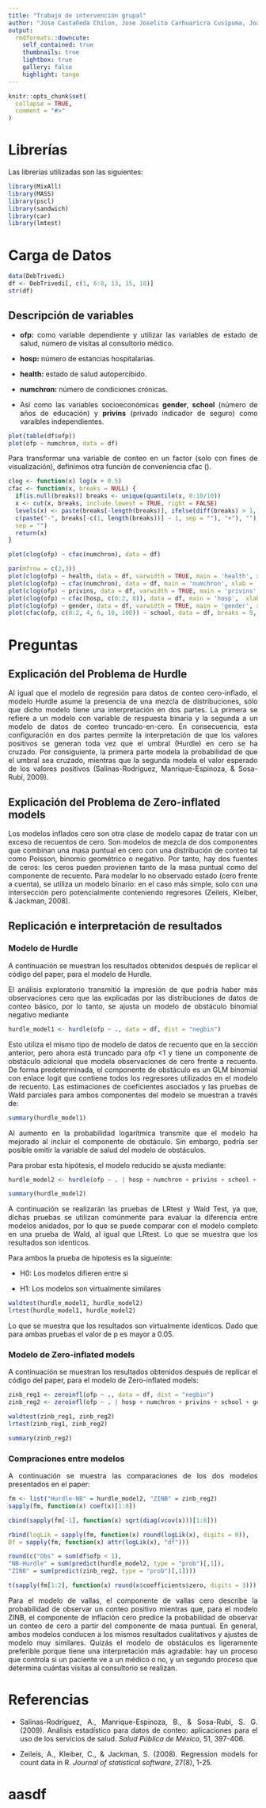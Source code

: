 ```yaml
---
title: "Trabajo de intervención grupal"
author: "Jose Castañeda Chilon, Jose Joselito Carhuaricra Cusipuma, Joaquín Antonio Castañón Vilca"
output:
  rmdformats::downcute:
    self_contained: true
    thumbnails: true
    lightbox: true
    gallery: false
    highlight: tango
---
```


```r
knitr::opts_chunk$set(
  collapse = TRUE,
  comment = "#>"
)
```

# Librerías
Las librerías utilizadas son las siguientes:

```r
library(MixAll)
library(MASS)
library(pscl)
library(sandwich)
library(car)
library(lmtest)
```
# Carga de Datos
```r
data(DebTrivedi)
df <- DebTrivedi[, c(1, 6:8, 13, 15, 18)]
str(df)
```
## Descripción de variables
<div style="text-align: justify"> 
* **ofp:** como variable dependiente y utilizar las variables de estado de salud, número de visitas al consultorio médico.

* **hosp:** número de estancias hospitalarias.

* **health:** estado de salud autopercibido.

* **numchron:** número de condiciones crónicas.

* Así como las variables socioeconómicas **gender**, **school** (número de años de educación) y **privins** (privado indicador de seguro) como varaibles independientes.

</div>

```r
plot(table(df$ofp))
plot(ofp ~ numchron, data = df)
```

<div style="text-align: justify"> 
Para transformar una variable de conteo en un factor (solo con fines de visualización), definimos otra función de conveniencia cfac ().
</div>

```r
clog <- function(x) log(x + 0.5)
cfac <- function(x, breaks = NULL) {
  if(is.null(breaks)) breaks <- unique(quantile(x, 0:10/10))
  x <- cut(x, breaks, include.lowest = TRUE, right = FALSE)
  levels(x) <- paste(breaks[-length(breaks)], ifelse(diff(breaks) > 1,
  c(paste("-", breaks[-c(1, length(breaks))] - 1, sep = ""), "+"), ""),
  sep = "")
  return(x)
}
```


```r
plot(clog(ofp) ~ cfac(numchron), data = df)

par(mfrow = c(2,3))
plot(clog(ofp) ~ health, data = df, varwidth = TRUE, main = 'health', xlab = 'Self−perceived health status', ylab = 'Physician office visits (in clogs)')
plot(clog(ofp) ~ cfac(numchron), data = df, main = 'numchron', xlab = 'Number of chronic conditions', ylab = 'Physician office visits (in clogs)')
plot(clog(ofp) ~ privins, data = df, varwidth = TRUE, main = 'privins', xlab = 'Covered by private insurance', ylab = 'Physician office visits (in clogs)')
plot(clog(ofp) ~ cfac(hosp, c(0:2, 8)), data = df, main = 'hosp',  xlab = 'Number of hospital stays', ylab = 'Physician office visits (in clogs)')
plot(clog(ofp) ~ gender, data = df, varwidth = TRUE, main = 'gender', xlab = 'Gender', ylab = 'Physician office visits (in clogs)')
plot(cfac(ofp, c(0:2, 4, 6, 10, 100)) ~ school, data = df, breaks = 9, main = 'school', xlab = 'Number of years of education', ylab = 'Physician office visits (number of visits)')
```

# Preguntas
## Explicación del Problema de Hurdle  
<div style="text-align: justify"> 
Al igual que el modelo de regresión para datos de conteo cero-inflado, el modelo Hurdle asume la presencia de una mezcla de distribuciones, sólo que dicho modelo tiene una interpretación en dos partes. La primera se refiere a un modelo con variable de respuesta binaria y la segunda a un modelo de datos de conteo truncado-en-cero. En consecuencia, esta configuración en dos partes permite la interpretación de que los valores positivos se generan toda vez que el umbral (Hurdle) en cero se ha cruzado. Por consiguiente, la primera parte modela la probabilidad de que el umbral sea cruzado, mientras que la segunda modela el valor esperado de los valores positivos (Salinas-Rodríguez, Manrique-Espinoza, & Sosa-Rubí, 2009).
</div>

## Explicación del Problema de Zero-inflated models
<div style="text-align: justify"> 
Los modelos inflados cero  son otra clase de modelo capaz de tratar con un exceso de recuentos de cero. Son modelos de mezcla de dos componentes que combinan una masa puntual en cero con una distribución de conteo tal como Poisson, binomio geométrico o negativo. Por tanto, hay dos fuentes de ceros: los ceros pueden provienen tanto de la masa puntual como del componente de recuento. Para modelar lo no observado estado (cero frente a cuenta), se utiliza un modelo binario: en el caso más simple, solo con una intersección pero potencialmente conteniendo regresores (Zeileis, Kleiber, & Jackman, 2008).
</div>

## Replicación e interpretación de resultados
### Modelo de Hurdle
<div style="text-align: justify"> 
A continuación se muestran los resultados obtenidos después de replicar el código del paper, para el modelo de Hurdle.

El análisis exploratorio transmitió la impresión de que podría haber más observaciones cero que las explicadas por las distribuciones de datos de conteo básico, por lo tanto, se ajusta un modelo de obstáculo binomial negativo mediante
</div>
```r
hurdle_model1 <- hurdle(ofp ~ ., data = df, dist = "negbin")
```
<div style="text-align: justify"> 
Esto utiliza el mismo tipo de modelo de datos de recuento que en la sección anterior, pero ahora está truncado para ofp <1 y tiene un componente de obstáculo adicional que modela observaciones de cero frente a recuento. De forma predeterminada, el componente de obstáculo es un GLM binomial con enlace logit que contiene todos los regresores utilizados en el modelo de recuento. Las estimaciones de coeficientes asociados y las pruebas de Wald parciales para ambos componentes del modelo se muestran a través de:
</div>
```r
summary(hurdle_model1)
```
<div style="text-align: justify"> 
Al aumento en la probabilidad logarítmica transmite que el modelo ha mejorado al incluir el componente de obstáculo. Sin embargo, podría ser posible omitir la variable de salud del modelo de obstáculos.
</div>
<div style="text-align: justify"> 
Para probar esta hipótesis, el modelo reducido se ajusta mediante:
</div>
```r
hurdle_model2 <- hurdle(ofp ~ . | hosp + numchron + privins + school + gender, data = df, dist = "negbin")
```

```r
summary(hurdle_model2)
```
<div style="text-align: justify"> 
A continuación se realizarán las pruebas de LRtest y Wald Test, ya que, dichas pruebas se utilizan comúnmente para evaluar la diferencia entre modelos anidados, por lo que se puede comparar con el modelo completo en una prueba de Wald, al igual que LRtest. Lo que se muestra que los resultados son identicos.
</div>

<div style="text-align: justify"> 
Para ambos la prueba de hipotesis es la sigueinte:

* H0: Los modelos difieren entre si

* H1: Los modelos son virtualmente similares
</div>


```r
waldtest(hurdle_model1, hurdle_model2)
lrtest(hurdle_model1, hurdle_model2)
```
<div style="text-align: justify"> 
Lo que se muestra que los resultados son virtualmente identicos. Dado que para ambas pruebas el valor de p es mayor a 0.05.
</div>

### Modelo de Zero-inflated models
<div style="text-align: justify"> 
A continuación se muestran los resultados obtenidos después de replicar el código del paper, para el modelo de Zero-inflated models:
</div>

```r
zinb_reg1 <- zeroinfl(ofp ~ ., data = df, dist = "negbin")
zinb_reg2 <- zeroinfl(ofp ~ . | hosp + numchron + privins + school + gender, data = df, dist = "negbin")
```

```r
waldtest(zinb_reg1, zinb_reg2)
lrtest(zinb_reg1, zinb_reg2)
```

```r
summary(zinb_reg2)
```

### Compraciones entre modelos
<div style="text-align: justify"> 
A continuación se muestra las comparaciones de los dos modelos presentados en el paper:
</div>

```r
fm <- list("Hurdle-NB" = hurdle_model2, "ZINB" = zinb_reg2)
sapply(fm, function(x) coef(x)[1:8])

cbind(sapply(fm[-1], function(x) sqrt(diag(vcov(x)))[1:8]))

rbind(logLik = sapply(fm, function(x) round(logLik(x), digits = 0)),
Df = sapply(fm, function(x) attr(logLik(x), "df")))

round(c("Obs" = sum(df$ofp < 1),
"NB-Hurdle" = sum(predict(hurdle_model2, type = "prob")[,1]),
"ZINB" = sum(predict(zinb_reg2, type = "prob")[,1])))

t(sapply(fm[1:2], function(x) round(x$coefficients$zero, digits = 3)))
```
<div style="text-align: justify"> 
Para el modelo de vallas, el componente de vallas cero describe la probabilidad de observar un conteo positivo mientras que, para el modelo ZINB, el componente de inflación cero predice la probabilidad de observar un conteo de cero a partir del componente de masa puntual. En general, ambos modelos conducen a los mismos resultados cualitativos y ajustes de modelo muy similares. Quizás el modelo de obstáculos es ligeramente preferible porque tiene una interpretación más agradable: hay un proceso que controla si un paciente ve a un médico o no, y un segundo proceso que determina cuántas visitas al consultorio se realizan.
</div>
# Referencias
<div style="text-align: justify"> 
* Salinas-Rodríguez, A., Manrique-Espinoza, B., & Sosa-Rubí, S. G. (2009). Análisis estadístico para datos de conteo: aplicaciones para el uso de los servicios de salud. *Salud Pública de México*, 51, 397-406.

* Zeileis, A., Kleiber, C., & Jackman, S. (2008). Regression models for count data in R. *Journal of statistical software*, 27(8), 1-25.
</div>
# aasdf







